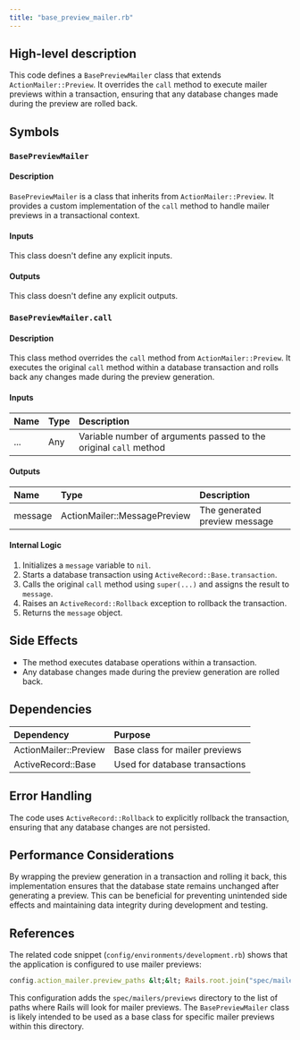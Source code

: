 ```yaml
---
title: "base_preview_mailer.rb"
---
```


## High-level description
This code defines a `BasePreviewMailer` class that extends `ActionMailer::Preview`. It overrides the `call` method to execute mailer previews within a transaction, ensuring that any database changes made during the preview are rolled back.

## Symbols

### `BasePreviewMailer`
#### Description
`BasePreviewMailer` is a class that inherits from `ActionMailer::Preview`. It provides a custom implementation of the `call` method to handle mailer previews in a transactional context.

#### Inputs
This class doesn't define any explicit inputs.

#### Outputs
This class doesn't define any explicit outputs.

### `BasePreviewMailer.call`
#### Description
This class method overrides the `call` method from `ActionMailer::Preview`. It executes the original `call` method within a database transaction and rolls back any changes made during the preview generation.

#### Inputs
| Name | Type | Description |
|:-----|:-----|:------------|
| ... | Any | Variable number of arguments passed to the original `call` method |

#### Outputs
| Name | Type | Description |
|:-----|:-----|:------------|
| message | ActionMailer::MessagePreview | The generated preview message |

#### Internal Logic
1. Initializes a `message` variable to `nil`.
2. Starts a database transaction using `ActiveRecord::Base.transaction`.
3. Calls the original `call` method using `super(...)` and assigns the result to `message`.
4. Raises an `ActiveRecord::Rollback` exception to rollback the transaction.
5. Returns the `message` object.

## Side Effects
- The method executes database operations within a transaction.
- Any database changes made during the preview generation are rolled back.

## Dependencies
| Dependency | Purpose |
|:-----------|:--------|
| ActionMailer::Preview | Base class for mailer previews |
| ActiveRecord::Base | Used for database transactions |

## Error Handling
The code uses `ActiveRecord::Rollback` to explicitly rollback the transaction, ensuring that any database changes are not persisted.

## Performance Considerations
By wrapping the preview generation in a transaction and rolling it back, this implementation ensures that the database state remains unchanged after generating a preview. This can be beneficial for preventing unintended side effects and maintaining data integrity during development and testing.

## References
The related code snippet (`config/environments/development.rb`) shows that the application is configured to use mailer previews:

```ruby
config.action_mailer.preview_paths &lt;&lt; Rails.root.join("spec/mailers/previews").to_s
```

This configuration adds the `spec/mailers/previews` directory to the list of paths where Rails will look for mailer previews. The `BasePreviewMailer` class is likely intended to be used as a base class for specific mailer previews within this directory.